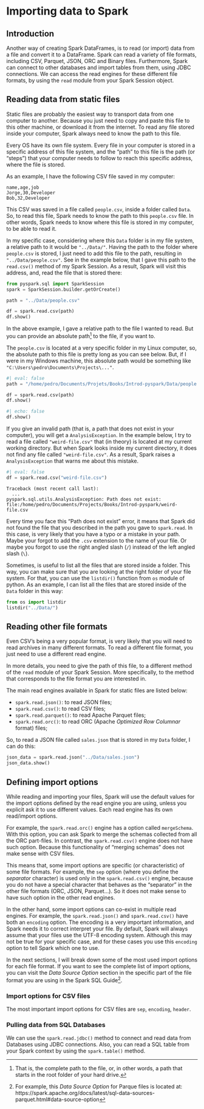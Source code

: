 
# Importing data to Spark {#sec-import-export}


## Introduction

Another way of creating Spark DataFrames, is to read (or import) data from a file and convert it to a DataFrame. Spark can read a variety of file formats, including CSV, Parquet, JSON, ORC and Binary files. Furthermore, Spark can connect to other databases and import tables from them, using JDBC connections. We can access the read engines for these different file formats, by using the `read` module from your Spark Session object. 

## Reading data from static files

Static files are probably the easiest way to transport data from one computer to another. Because you just need to copy and paste this file to this other machine, or download it from the internet. To read any file stored inside your computer, Spark always need to know the path to this file.

Every OS have its own file system. Every file in your computer is stored in a specific address of this file system, and the "path" to this file is the path (or "steps") that your computer needs to follow to reach this specific address, where the file is stored. 

As an example, I have the following CSV file saved in my computer:

```verbatim
name,age,job
Jorge,30,Developer
Bob,32,Developer
```

This CSV was saved in a file called `people.csv`, inside a folder called `Data`. So, to read this file, Spark needs to know the path to this `people.csv` file. In other words, Spark needs to know where this file is stored in my computer, to be able to read it.

<!-- There are two kinds of paths in a computer, a *relative path*, and, a *absolute path*. An absolute path, is a path that starts from the hard disk of your computer. It is "absolute" because it includes the complete address to your file, and, because of it, is a unique address in your machine. However, a relative path is an address based on some starting point, and, this starting point can be any point in your file system. -->

<!-- To some degree, every absolute path is a relative path, because it has a starting point (which is the hard disk of your computer), and, goes up to your file -->

In my specific case, considering where this `Data` folder is in my file system, a relative path to it would be `"../Data/"`. Having the path to the folder where `people.csv` is stored, I just need to add this file to the path, resulting in `"../Data/people.csv"`. See in the example below, that I gave this path to the `read.csv()` method of my Spark Session. As a result, Spark will visit this address, and, read the file that is stored there:

```python
from pyspark.sql import SparkSession
spark = SparkSession.builder.getOrCreate()

path = "../Data/people.csv"

df = spark.read.csv(path)
df.show()
```

In the above example, I gave a relative path to the file I wanted to read. But you can provide an absolute path^[That is, the complete path to the file, or, in other words, a path that starts in the root folder of your hard drive.] to the file, if you want to. 

The `people.csv` is located at a very specific folder in my Linux computer, so, the absolute path to this file is pretty long as you can see below. But, if I were in my Windows machine, this absolute path would be something like `"C:\Users\pedro\Documents\Projects\..."`.

```python
#| eval: false
path = "/home/pedro/Documents/Projets/Books/Introd-pyspark/Data/people.csv"

df = spark.read.csv(path)
df.show()
```

```python
#| echo: false
df.show()
```

If you give an invalid path (that is, a path that does not exist in your computer), you will get a `AnalysisException`. In the example below, I try to read a file called `"weird-file.csv"` that (in theory) is located at my current working directory. But when Spark looks inside my current directory, it does not find any file called `"weird-file.csv"`. As a result, Spark raises a `AnalysisException` that warns me about this mistake.


```python
#| eval: false
df = spark.read.csv("weird-file.csv")
```

```verbatim
Traceback (most recent call last):
  ...
pyspark.sql.utils.AnalysisException: Path does not exist: file:/home/pedro/Documents/Projects/Books/Introd-pyspark/weird-file.csv
```

Every time you face this "Path does not exist" error, it means that Spark did not found the file that you described in the path you gave to `spark.read`. In this case, is very likely that you have a typo or a mistake in your path. Maybe your forgot to add the `.csv` extension to the name of your file. Or maybe you forgot to use the right angled slash (`/`) instead of the left angled slash (`\`).

Sometimes, is useful to list all the files that are stored inside a folder. This way, you can make sure that you are looking at the right folder of your file system. For that, you can use the `listdir()` function from `os` module of python. As an example, I can list all the files that are stored inside of the `Data` folder in this way:

```python
from os import listdir
listdir("../Data/")
```

## Reading other file formats

Even CSV's being a very popular format, is very likely that you will need to read archives in many different formats. To read a different file format, you just need to use a different read engine.

In more details, you need to give the path of this file, to a different method of the `read` module of your Spark Session. More specifically, to the method that corresponds to the file format you are interested in.

The main read engines available in Spark for static files are listed below:

- `spark.read.json()`: to read JSON files;
- `spark.read.csv()`: to read CSV files;
- `spark.read.parquet()`: to read Apache Parquet files;
- `spark.read.orc()`: to read ORC (Apache *Optimized Row Columnar* format) files;

So, to read a JSON file called `sales.json` that is stored in my `Data` folder, I can do this:

```python
json_data = spark.read.json("../Data/sales.json")
json_data.show()
```


## Defining import options

While reading and importing your files, Spark will use the default values for the import options defined by the read engine you are using, unless you explicit ask it to use different values. Each read engine has its own read/import options.

For example, the `spark.read.orc()` engine has a option called `mergeSchema`. With this option, you can ask Spark to merge the schemas collected from all the ORC part-files. In contrast, the `spark.read.csv()` engine does not have such option. Because this functionality of "merging schemas" does not make sense with CSV files. 

This means that, some import options are specific (or characteristic) of some file formats. For example, the `sep` option (where you define the *separator* character) is used only in the `spark.read.csv()` engine, because you do not have a special character that behaves as the "separator" in the other file formats (ORC, JSON, Parquet...). So it does not make sense to have such option in the other read engines.

In the other hand, some import options can co-exist in multiple read engines. For example, the `spark.read.json()` and `spark.read.csv()` have both an `encoding` option. The encoding is a very important information, and Spark needs it to correct interpret your file. By default, Spark will always assume that your files use the UTF-8 encoding system. Although this may not be true for your specific case, and for these cases you use this `encoding` option to tell Spark which one to use.

In the next sections, I will break down some of the most used import options for each file format. If you want to see the complete list of import options, you can visit the *Data Source Option* section in the specific part of the file format you are using in the Spark SQL Guide^[For example, this *Data Source Option* for Parque files is located at: https://spark.apache.org/docs/latest/sql-data-sources-parquet.html#data-source-option].

### Import options for CSV files

The most important import options for CSV files are `sep`, `encoding`, `header`.






### Pulling data from SQL Databases

We can use the `spark.read.jdbc()` method to connect and read data from Databases using JDBC connections. Also, you can read a SQL table from your Spark context by using the `spark.table()` method.
